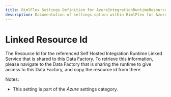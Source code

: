 ```yaml
---
title: BimlFlex Settings Definition for AzureIntegrationRuntimeResourceId
description: Documentation of settings option within BimlFlex for AzureIntegrationRuntimeResourceId
---
```

<head>
  <meta name="varigenceProduct" content="BimlFlex"></meta>
  <meta name="varigenceArticleType" content="Reference"></meta>
</head>

# Linked Resource Id

The Resource Id for the referenced Self Hosted Integration Runtime Linked Service that is shared to this Data Factory. To retrieve this information, please navigate to the Data Factory that is sharing the runtime to give access to this Data Factory, and copy the resource id from there.

Notes:

* This setting is part of the *Azure* settings category.

